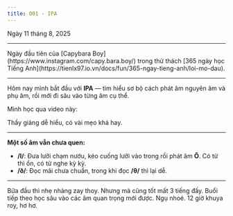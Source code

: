 ```yaml
---
title: 001 - IPA
---
```


Ngày 11 tháng 8, 2025

---

<Intro>
  Ngày đầu tiên của [Capybara Boy](https://www.instagram.com/capy.bara.boy/) trong thử thách [365 ngày học Tiếng Anh](https://tienlx97.io.vn/docs/fun/365-ngay-tieng-anh/loi-mo-dau).
</Intro>

---

Hôm nay mình bắt đầu với **IPA** — tìm hiểu sơ bộ cách phát âm nguyên âm và phụ âm, rồi mới đi sâu vào từng âm cụ thể.

Mình học qua video này:

<YouTubeIframe src="https://www.youtube.com/embed/DyYFwoITfXY" />

Thầy giảng dễ hiểu, có vài mẹo khá hay.

---

<LineEmojiCanvas25
  className="inline-block w-[50px] h-[50px]"
  skeletonClassName="inline-block w-[50px] h-[50px]"
  autoPlay
  loop
  src="https://raw.githubusercontent.com/godchu/blog-assets/refs/heads/main/line-packs-v2/67c9092bcd372c3107c54c32/032/032_animation/032_animation.png"
  showSkeleton
  width={80}
  height={80}
/>

**Một số âm vẫn chưa quen:**

- **/l/**: Đưa lưỡi chạm nướu, kéo cuống lưỡi vào trong rồi phát âm **Ô**. Có từ thì ổn, có từ nghe kỳ kỳ.
- **/ð/**: Đọc mãi chưa chuẩn, trong khi đọc **/θ/** thì lại dễ.

---

<Note>
Bữa đầu thì nhẹ nhàng zay thoy. Nhưng mà cũng tốt mất 3 tiếng đấy. Buổi tiếp theo học sâu vào các âm quan trọng mới được. Ngụ nhoé. 12 giờ khuya roy, hơ hơ.

<LineEmojiCanvas25
  className="inline-block w-[50px] h-[50px]"
  skeletonClassName="inline-block w-[50px] h-[50px]"
  autoPlay
  loop
  src="https://raw.githubusercontent.com/godchu/blog-assets/refs/heads/main/line-packs-v2/686cb4907a295f1761c5ba83/036/036_animation/036_animation.png"
  showSkeleton
  width={80}
  height={80}
/>
</Note>

